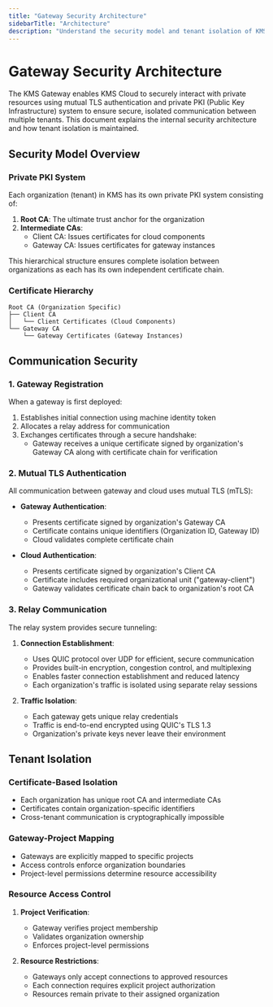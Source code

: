 ```yaml
---
title: "Gateway Security Architecture"
sidebarTitle: "Architecture"
description: "Understand the security model and tenant isolation of KMS's Gateway"
---
```


# Gateway Security Architecture

The KMS Gateway enables KMS Cloud to securely interact with private resources using mutual TLS authentication and private PKI (Public Key Infrastructure) system to ensure secure, isolated communication between multiple tenants. 
This document explains the internal security architecture and how tenant isolation is maintained.

## Security Model Overview

### Private PKI System
Each organization (tenant) in KMS has its own private PKI system consisting of:

1. **Root CA**: The ultimate trust anchor for the organization
2. **Intermediate CAs**:
   - Client CA: Issues certificates for cloud components
   - Gateway CA: Issues certificates for gateway instances

This hierarchical structure ensures complete isolation between organizations as each has its own independent certificate chain.

### Certificate Hierarchy
```
Root CA (Organization Specific)
├── Client CA
│   └── Client Certificates (Cloud Components)
└── Gateway CA
    └── Gateway Certificates (Gateway Instances)
```

## Communication Security

### 1. Gateway Registration
When a gateway is first deployed:

1. Establishes initial connection using machine identity token
2. Allocates a relay address for communication
3. Exchanges certificates through a secure handshake:
   - Gateway receives a unique certificate signed by organization's Gateway CA along with certificate chain for verification

### 2. Mutual TLS Authentication
All communication between gateway and cloud uses mutual TLS (mTLS):

- **Gateway Authentication**:
  - Presents certificate signed by organization's Gateway CA
  - Certificate contains unique identifiers (Organization ID, Gateway ID)
  - Cloud validates complete certificate chain

- **Cloud Authentication**:
  - Presents certificate signed by organization's Client CA
  - Certificate includes required organizational unit ("gateway-client")
  - Gateway validates certificate chain back to organization's root CA

### 3. Relay Communication
The relay system provides secure tunneling:

1. **Connection Establishment**:
   - Uses QUIC protocol over UDP for efficient, secure communication
   - Provides built-in encryption, congestion control, and multiplexing
   - Enables faster connection establishment and reduced latency
   - Each organization's traffic is isolated using separate relay sessions

2. **Traffic Isolation**:
   - Each gateway gets unique relay credentials
   - Traffic is end-to-end encrypted using QUIC's TLS 1.3
   - Organization's private keys never leave their environment

## Tenant Isolation

### Certificate-Based Isolation
- Each organization has unique root CA and intermediate CAs
- Certificates contain organization-specific identifiers
- Cross-tenant communication is cryptographically impossible

### Gateway-Project Mapping
- Gateways are explicitly mapped to specific projects
- Access controls enforce organization boundaries
- Project-level permissions determine resource accessibility

### Resource Access Control
1. **Project Verification**:
   - Gateway verifies project membership
   - Validates organization ownership
   - Enforces project-level permissions

2. **Resource Restrictions**:
   - Gateways only accept connections to approved resources
   - Each connection requires explicit project authorization
   - Resources remain private to their assigned organization
